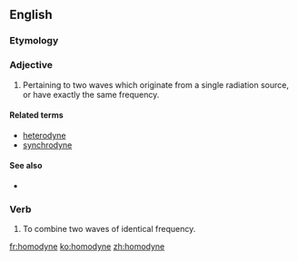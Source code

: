 ==English==

===Etymology===
{{confix|homo|dyne}}

===Adjective===
{{en-adj|-}}

#{{physics|of radiation}} Pertaining to two waves which originate from a single radiation source, or have exactly the same frequency.

====Related terms====
*[[heterodyne]]
*[[synchrodyne]]

====See also====
*{{pedialite|heterodyne detection}}

===Verb===
{{en-verb|homodyn|ing}}

# To combine two waves of identical frequency.

[[fr:homodyne]]
[[ko:homodyne]]
[[zh:homodyne]]